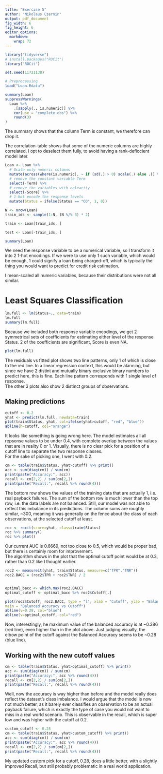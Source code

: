 ```yaml
---
title: "Exercise 5"
author: "Nikolaus Czernin"
output: pdf_document
fig_width: 6 
fig_height: 6
editor_options: 
  markdown: 
    wrap: 72
---
```


```r
library("tidyverse")
# install.packages("ROCit")
library("ROCit")

```

```r
set.seed(11721138)
```


```r
# Preprocessing
load("Loan.Rdata")
```


```r
summary(Loan)
suppressWarnings(
  Loan %>% 
    .[sapply(., is.numeric)] %>% 
    cor(use = "complete.obs") %>% 
    round(3)
)
```
The summary shows that the column Term is constant, we therefore can drop it. 

The correlation-table shows that some of the numeric columns are highly correlated. 
I opt to deselect them fully, to avoid having a rank-deficcient model later. 

```r
Loan <- Loan %>%
  # Scale only numeric columns
  mutate(across(where(is.numeric), ~ if (sd(.) > 0) scale(.) else .)) %>%
  # remove the constant variable Term
  select(-Term) %>% 
  # remove the variables with colearity
  select(-Score) %>% 
  # 1-hot encode the response levels
  mutate(Status = ifelse(Status == "CO", 1, 0))

```


```r
N <- nrow(Loan)
train_ids <- sample(1:N, (N %/% 3) * 2)

train <- Loan[train_ids, ] 

test <- Loan[-train_ids, ] 

summary(Loan)

```

We need the response variable to be a numerical variable, so I transform it into 
2 1-hot encodings. If we were to use only 1 such variable, which would be enough, 
1 could signify a loan being charged-off, which is typically the 
thing you would want to predict for credit risk estimation.  

I mean-scaled all numeric variables, because their distributions were not all similar. 



# Least Squares Classification

```r
lm.full <- lm(Status~., data=train)
lm.full
summary(lm.full)

```
Because we included both response variable encodings, we get 2 symmetrical 
sets of coefficients for estimating either level of the response Status. 
2 of the coefficients are significant, Score is even NA. 

```r
plot(lm.full)
```
The residuals vs fitted plot shows two line patterns, only 1 of which is close to 
the red line. In a linear regression context, this would be alarming, but since 
we have 2 distint and mutually binary exclusive binary numbers to predict here, 
this is fine. Each line pattern corresponds with 1 single level of response.  
The other 3 plots also show 2 distinct groups of observations. 

## Making predictions

```r
cutoff <- 0.2
yhat <- predict(lm.full, newdata=train)
plot(train$Status, yhat, col=ifelse(yhat>cutoff, "red", "blue"))
abline(h=cutoff, col="orange")
```
It looks like something is going wrong here. The model estimates all all repsonse 
values to be under 0.4, with complete overlap between the values that are in reality 
0 or 1. Visually, there is no clear pick for a position of a cutoff line to separate 
the two response classes.  
For the sake of picking one, I went with 0.2.

```r
cm <- table(train$Status, yhat>cutoff) %>% print()
acc <- sum(diag(cm)) / sum(cm)
print(paste("Accuracy:", acc))
recall <- cm[2,2] / sum(cm[2,])
print(paste("Recall:", recall %>% round(4)))

```
The bottom row shows the values of the training data that are actually 1, i.e. 
real payback failures. The sum of the bottom row is much lower than the top row, 
i.e. the data labels are not balanced. Still, our model was not able to reflect 
this imbalance in its predictions. The column sums are roughly similar, ~300, 
meaning it was generally on the fence about the class of each observations, 
at the selected cutoff at least. 

```r
roc <- rocit(score=yhat, class=train$Status)
roc %>% summary()
roc %>% plot()

```
Our current AUC is 0.6669, not too close to 0.5, which would be proper bad, 
but there is certainly room for improvement.  
The algorithm shows in the plot that the optimal cutoff point would be at 0.3, 
rather than 0.2 like I thought earlier. 


```r
roc2 <- measureit(yhat, train$Status, measure=c("TPR","TNR"))
roc2.BACC = (roc2$TPR + roc2$TNR) / 2


optimal_bacc <- which.max(roc2.BACC) 
optimal_cutoff <- optimal_bacc %>% roc2$Cutoff[.]

plot(roc2$Cutoff, roc2.BACC, type = "l", xlab = "Cutoff", ylab = "Balanced Accuracy",
main = "Balanced Accuracy vs Cutoff")
abline(v=0.28, col="blue")
abline(v=optimal_cutoff, col="red")

```
Now, interestingly, he maximum value of the balanced accuracy is at ~0.386 (red line), 
even higher than in the plot above.
Just judging visually, the elbow point of the cutoff against the Balanced Accuracy seems to 
be ~0.28 (blue line).  


## Working with the new cutoff values
```r
cm <- table(train$Status, yhat>optimal_cutoff) %>% print()
acc <- sum(diag(cm)) / sum(cm)
print(paste("Accuracy:", acc %>% round(4)))
recall <- cm[2,2] / sum(cm[2,])
print(paste("Recall:", recall %>% round(4)))
```
Well, now the accuracy is way higher than before and the model really does 
reflect the dataset's class imbalance. I would argue that the model is now not 
much better, as it barely ever classifies an observation to be an actual payback 
failure, which is exactly the type of case you would not want to miss in a 
real world scenario. This is observable in the recall, which is super low and 
was higher with the cutoff at 0.2. 



```r
custom_cutoff <- 0.28
cm <- table(train$Status, yhat>custom_cutoff) %>% print()
acc <- sum(diag(cm)) / sum(cm)
print(paste("Accuracy:", acc %>% round(4)))
recall <- cm[2,2] / sum(cm[2,])
print(paste("Recall:", recall %>% round(4)))
```
My updated custom pick for a cutoff, 0.28, does a little better, with a slightly 
improved Recall, but still probably problematic in a real world application. 